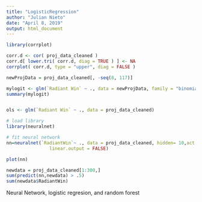 ```yaml
---
title: "LogisticRegression"
author: "Julian Nieto"
date: "April 8, 2019"
output: html_document
---
```


```r
library(corrplot)

corr.d <- cor( proj_data_cleaned )
corr.d[ lower.tri( corr.d, diag = TRUE ) ] <- NA
corrplot( corr.d, type = "upper", diag = FALSE )

newProjData = proj_data_cleaned[, -seq(8, 117)]

mylogit <- glm(`Radiant Win` ~ ., data = newProjData, family = "binomial")
summary(mylogit)


ols <- glm(`Radiant Win` ~ ., data = proj_data_cleaned)

```

```r
# load library
library(neuralnet)

# fit neural network
nn=neuralnet(`RadiantWin`~ ., data = proj_data_cleaned, hidden= 10,act.fct = "logistic",
                linear.output = FALSE)

plot(nn)

newdata = proj_data_cleaned[1:300,]
sum(predict(nn,newdata) > .5)
sum(newdata$RadiantWin)

```

Neural Network, logistic regresion, and random forest
